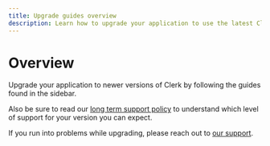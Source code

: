 ```yaml
---
title: Upgrade guides overview
description: Learn how to upgrade your application to use the latest Clerk features and SDKs.
---
```


# Overview

Upgrade your application to newer versions of Clerk by following the guides found in the sidebar.

Also be sure to read our [long term support policy](/docs/upgrade-guides/long-term-support) to understand which level of support for your version you can expect.

If you run into problems while upgrading, please reach out to [our support](/support).